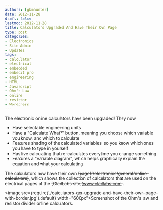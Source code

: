 ```yaml
---
authors: [gbmhunter]
date: 2012-11-28
draft: false
lastmod: 2012-11-28
title: Calculators Upgraded And Have Their Own Page
type: post
categories:
- Electronics
- Site Admin
- Updates
tags:
- calculator
- electrical
- embedded
- embedit pro
- engineering
- HTML
- Javascript
- Ohm's Law
- online
- resistor
- Wordpress
---
```


The electronic online calculators have been upgraded! They now

* Have selectable engineering units
* Have a "Calculate What?" button, meaning you choose which variable you know, and which to calculate
* Features shading of the calculated variables, so you know which ones you have to type in yourself
* Has live calculating that re-calculates everytime you change something.
* Features a "variable diagram", which helps graphically explain the equation and what your calculating

The calculators now have their own ~~\[page\](/electronics/general/online-calculators)~~, which shows the collection of calculators that are used on the electrical pages of the ~~\[CladLabs site\](www.cladlabs.com)~~.

<Image src={require('./calculators-got-upgrade-and-have-their-own-page-with-border.jpg').default} width="600px">Screenshot of the Ohm's law and resistor divider online calculators.</Image>
